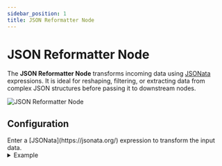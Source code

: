 ```yaml
---
sidebar_position: 1
title: JSON Reformatter Node
---
```


# JSON Reformatter Node

The **JSON Reformatter Node** transforms incoming data using [JSONata](https://jsonata.org/) expressions. It is ideal for reshaping, filtering, or extracting data from complex JSON structures before passing it to downstream nodes.

![JSON Reformatter Node](/img/nodes/json-reformatter-preview.jpg)

## Configuration


<Tabs>
    <TabItem value="expression" label="JSONata Expression" default>
        Enter a [JSONata](https://jsonata.org/) expression to transform the input data.  
        <details>
            <summary>Example</summary>

            - `$keys($.products)` — Get all product keys
            - `$.items[price > 10]` — Filter items with price greater than 10
        </details>

        ![JSON Reformatter Node Params](/img/nodes/json-reformatter-params.jpg)
    </TabItem>
</Tabs>

---

## Example Usage

For example usage, see the [Timeseries Chart workflow](/docs/workflows/data/timeseries-chart), which demonstrates fetching API data, reformatting it, and displaying it as a chart.

## Common Use Cases

1. **Data Transformation**: Reshape API responses for visualization or further processing.
2. **Filtering**: Extract only relevant fields or records from large datasets.
3. **Aggregation**: Summarize or group data before passing to output nodes.
4. **Format Conversion**: Convert data into the format required by Chart or Data Validation nodes.

## Best Practices

- **Validate your expression**: Use the [JSONata Exerciser](https://try.jsonata.org/) to test expressions.
- **Handle missing fields**: Use default values or conditional expressions to avoid errors.
- **Keep expressions simple**: Complex logic can be split across multiple nodes for clarity.
- **Chain with other nodes**: Use after data fetching or before visualization for maximum flexibility.

## Troubleshooting

### Common Issues

- **Invalid expression**: Check for typos or syntax errors in your JSONata expression.
- **Unexpected output**: Ensure your input data matches the expected structure.
- **Empty result**: The expression may not match any data; try a simpler query.

### Performance Tips

- Use for small to medium-sized datasets.
- For very large data, consider filtering upstream to reduce processing load.
- Test expressions with sample data before running full workflows.

---

## Supported Data Formats

- **Input**: Any valid JSON object or array.
- **Output**: Any JSON value (object, array, string, number, etc.) as produced by the JSONata expression.
